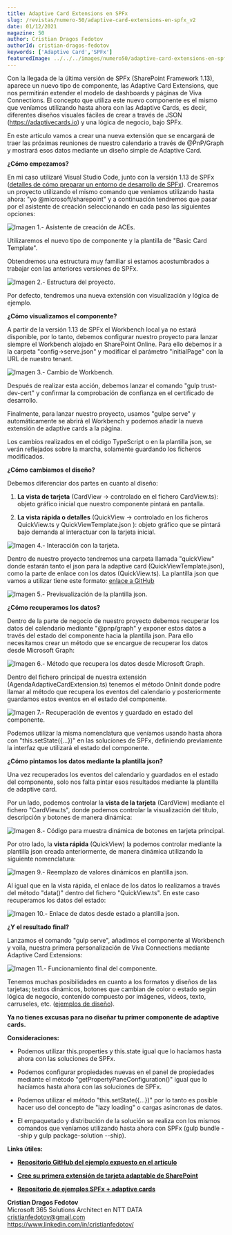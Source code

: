 ```yaml
---
title: Adaptive Card Extensions en SPFx
slug: /revistas/numero-50/adaptive-card-extensions-en-spfx_v2
date: 01/12/2021
magazine: 50
author: Cristian Dragos Fedotov
authorId: cristian-dragos-fedotov
keywords: ['Adaptive Card','SPFx']
featuredImage: ../../../images/numero50/adaptive-card-extensions-en-spfx_v2/image1.png
---
```


Con la llegada de la última versión de SPFx (SharePoint Framework 1.13),
aparece un nuevo tipo de componente, las Adaptive Card Extensions, que
nos permitirán extender el modelo de dashboards y páginas de Viva
Connections. El concepto que utiliza este nuevo componente es el mismo
que veníamos utilizando hasta ahora con las Adaptive Cards, es decir,
diferentes diseños visuales fáciles de crear a través de JSON
(<https://adaptivecards.io>) y una lógica de negocio, bajo SPFx.

En este articulo vamos a crear una nueva extensión que se encargará de
traer las próximas reuniones de nuestro calendario a través de
@PnP/Graph y mostrará esos datos mediante un diseño simple de Adaptive
Card.

**¿Cómo empezamos?**

En mi caso utilizaré Visual Studio Code, junto con la versión 1.13 de
SPFx ([detalles de cómo preparar un entorno de desarrollo de
SPFx](https://docs.microsoft.com/en-us/sharepoint/dev/spfx/set-up-your-development-environment)).
Crearemos un proyecto utilizando el mismo comando que veníamos
utilizando hasta ahora: "yo @microsoft/sharepoint" y a continuación
tendremos que pasar por el asistente de creación seleccionando en cada
paso las siguientes opciones:

![Imagen 1.- Asistente de creación de ACEs.](../../../images/numero50/adaptive-card-extensions-en-spfx_v2/image1.png)


Utilizaremos el nuevo tipo de componente y la plantilla de "Basic Card
Template".

Obtendremos una estructura muy familiar si estamos acostumbrados a
trabajar con las anteriores versiones de SPFx.

![Imagen 2.- Estructura del proyecto.](../../../images/numero50/adaptive-card-extensions-en-spfx_v2/image2.png)

Por defecto, tendremos una nueva extensión con visualización y lógica de
ejemplo.

**¿Cómo visualizamos el componente?**

A partir de la versión 1.13 de SPFx el Workbench local ya no estará
disponible, por lo tanto, debemos configurar nuestro proyecto para
lanzar siempre el Workbench alojado en SharePoint Online. Para ello
debemos ir a la carpeta "config->serve.json" y modificar el parámetro
"initialPage" con la URL de nuestro tenant.

![Imagen 3.- Cambio de Workbench.](../../../images/numero50/adaptive-card-extensions-en-spfx_v2/image3.png)


Después de realizar esta acción, debemos lanzar el comando "gulp
trust-dev-cert" y confirmar la comprobación de confianza en el
certificado de desarrollo.

Finalmente, para lanzar nuestro proyecto, usamos "gulpe serve" y
automáticamente se abrirá el Workbench y podemos añadir la nueva
extensión de adaptive cards a la página.

Los cambios realizados en el código TypeScript o en la plantilla json,
se verán reflejados sobre la marcha, solamente guardando los ficheros
modificados.

**¿Cómo cambiamos el diseño?**

Debemos diferenciar dos partes en cuanto al diseño:

1.  **La vista de tarjeta** (CardView -> controlado en el fichero
    CardView.ts): objeto gráfico inicial que nuestro componente pintará
    en pantalla.

2.  **La vista rápida o detalles** (QuickView -> controlado en los
    ficheros QuickView.ts y QuickViewTemplate.json ): objeto gráfico que
    se pintará bajo demanda al interactuar con la tarjeta inicial.

![Imagen 4.- Interacción con la tarjeta.](../../../images/numero50/adaptive-card-extensions-en-spfx_v2/image4.png)



Dentro de nuestro proyecto tendremos una carpeta llamada "quickView"
donde estarán tanto el json para la adaptive card
(QuickViewTemplate.json), como la parte de enlace con los datos
(QuickView.ts). La plantilla json que vamos a utilizar tiene este
formato: [enlace a
GitHub](https://github.com/cdragosf/SPFx-ACEs/blob/master/src/adaptiveCardExtensions/agenda/quickView/template/QuickViewTemplate.json)

![Imagen 5.- Previsualización de la plantilla json.](../../../images/numero50/adaptive-card-extensions-en-spfx_v2/image5.png)



**¿Cómo recuperamos los datos?**

Dentro de la parte de negocio de nuestro proyecto debemos recuperar los
datos del calendario mediante "@pnp/graph" y exponer estos datos a
través del estado del componente hacia la plantilla json. Para ello
necesitamos crear un método que se encargue de recuperar los datos desde
Microsoft Graph:

![Imagen 6.- Método que recupera los datos desde Microsoft Graph.](../../../images/numero50/adaptive-card-extensions-en-spfx_v2/image6.png)



Dentro del fichero principal de nuestra extensión
(AgendaAdaptiveCardExtension.ts) tenemos el método OnInit donde podre
llamar al método que recupera los eventos del calendario y
posteriormente guardamos estos eventos en el estado del componente.

![Imagen 7.- Recuperación de eventos y guardado en estado del componente.](../../../images/numero50/adaptive-card-extensions-en-spfx_v2/image7.png)



Podemos utilizar la misma nomenclatura que veníamos usando hasta ahora
con "this.setState({...})" en las soluciones de SPFx, definiendo
previamente la interfaz que utilizará el estado del componente.

**¿Cómo pintamos los datos mediante la plantilla json?**

Una vez recuperados los eventos del calendario y guardados en el estado
del componente, solo nos falta pintar esos resultados mediante la
plantilla de adaptive card.

Por un lado, podemos controlar la **vista de la tarjeta** (CardView)
mediante el fichero "CardView.ts", donde podemos controlar la
visualización del título, descripción y botones de manera dinámica:

![Imagen 8.- Código para muestra dinámica de botones en tarjeta principal.](../../../images/numero50/adaptive-card-extensions-en-spfx_v2/image8.png)



Por otro lado, la **vista rápida** (QuickView) la podemos controlar
mediante la plantilla json creada anteriormente, de manera dinámica
utilizando la siguiente nomenclatura:

![Imagen 9.- Reemplazo de valores dinámicos en plantilla json.](../../../images/numero50/adaptive-card-extensions-en-spfx_v2/image9.png)



Al igual que en la vista rápida, el enlace de los datos lo realizamos a
través del método "data()" dentro del fichero "QuickView.ts". En
este caso recuperamos los datos del estado:

![Imagen 10.- Enlace de datos desde estado a plantilla json.](../../../images/numero50/adaptive-card-extensions-en-spfx_v2/image10.png)



**¿Y el resultado final?**

Lanzamos el comando "gulp serve", añadimos el componente al Workbench
y voila, nuestra primera personalización de Viva Connections mediante
Adaptive Card Extensions:

![Imagen 11.- Funcionamiento final del componente.](../../../images/numero50/adaptive-card-extensions-en-spfx_v2/image11.png)



Tenemos muchas posibilidades en cuanto a los formatos y diseños de las
tarjetas; textos dinámicos, botones que cambian de color o estado según
lógica de negocio, contenido compuesto por imágenes, videos, texto,
carruseles, etc. ([ejemplos de
diseño](https://adaptivecards.io/samples/)).

**Ya no tienes excusas para no diseñar tu primer componente de adaptive
cards.**

**Consideraciones:**

-   Podemos utilizar this.properties y this.state igual que lo hacíamos
    hasta ahora con las soluciones de SPFx.

-   Podemos configurar propiedades nuevas en el panel de propiedades
    mediante el método "getPropertyPaneConfiguration()" igual que lo
    hacíamos hasta ahora con las soluciones de SPFx.

-   Podemos utilizar el método "this.setState({...})" por lo tanto es
    posible hacer uso del concepto de "lazy loading" o cargas
    asíncronas de datos.

-   El empaquetado y distribución de la solución se realiza con los
    mismos comandos que veníamos utilizando hasta ahora con SPFx (gulp
    bundle --ship y gulp package-solution --ship).

**Links útiles:**

-   [**Repositorio GitHub del ejemplo expuesto en el
    articulo**](https://github.com/cdragosf/SPFx-ACEs)

-   [**Cree su primera extensión de tarjeta adaptable de
    SharePoint**](https://docs.microsoft.com/es-es/sharepoint/dev/spfx/viva/get-started/build-first-sharepoint-adaptive-card-extension)

-   [**Repositorio de ejemplos SPFx + adaptive
    cards**](https://github.com/pnp/sp-dev-fx-aces)

**Cristian Dragos Fedotov** <br />
Microsoft 365 Solutions Architect en NTT DATA  <br />
cristianfedotov@gmail.com  <br />
<https://www.linkedin.com/in/cristianfedotov/>